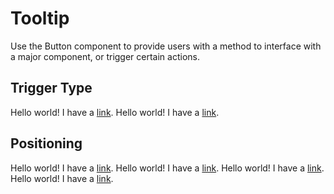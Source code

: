 

<Meta
  title="Components/UI/Tooltip"
  component={Tooltip}
/>

# Tooltip
Use the Button component to provide users with a method to interface with a major component, or trigger certain actions.

## Trigger Type
<Canvas sourceState="shown" withSource="open">
  <Story name="Trigger Type">
    <Tooltip position="right" border={false}>
      <Tooltip.Target>
        <Icon display="question" alt="hello"/>
      </Tooltip.Target>
      <Tooltip.Content>
        Hello world! I have a <a href="#">link</a>.
      </Tooltip.Content>
    </Tooltip>
    <Tooltip position="left" trigger="click" border={false}>
      <Tooltip.Target>
        <Icon display="question" alt="hello"/>
      </Tooltip.Target>
      <Tooltip.Content>
        Hello world! I have a <a href="#">link</a>.
      </Tooltip.Content>
    </Tooltip>
  </Story>
</Canvas>

## Positioning
<Canvas sourceState="shown" withSource="open">
  <Story name="Position">
    <Tooltip position="top" trigger="click" border={false}>
      <Tooltip.Target>
        <Icon display="question" alt="hello"/>
      </Tooltip.Target>
      <Tooltip.Content>
        Hello world! I have a <a href="#">link</a>.
      </Tooltip.Content>
    </Tooltip>
    <Tooltip position="right" trigger="click" border={'1'} borderColor={'red'}>
      <Tooltip.Target>
        <Icon display="question" alt="hello"/>
      </Tooltip.Target>
      <Tooltip.Content>
        Hello world! I have a <a href="#">link</a>.
      </Tooltip.Content>
    </Tooltip>
    <Tooltip position="bottom" trigger="click" shadow={false} border={'2'}>
      <Tooltip.Target>
        <Icon display="question" alt="hello"/>
      </Tooltip.Target>
      <Tooltip.Content>
        Hello world! I have a <a href="#">link</a>.
      </Tooltip.Content>
    </Tooltip>
    <Tooltip position="left" trigger="click" border={'2'} borderColor={'blue'}>
      <Tooltip.Target>
        <Icon display="question" alt="hello"/>
      </Tooltip.Target>
      <Tooltip.Content>
        Hello world! I have a <a href="#">link</a>.
      </Tooltip.Content>
    </Tooltip>
  </Story>
</Canvas>
